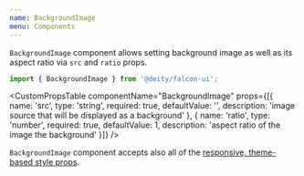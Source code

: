 ```yaml
---
name: BackgroundImage
menu: Components
---
```



<ThemePreview of={BackgroundImage} />

`BackgroundImage` component allows setting background image as well as its aspect ratio via `src` and `ratio` props.

```javascript
import { BackgroundImage } from '@deity/falcon-ui';
```

<Playground>
  <BackgroundImage
    ratio={0.5}
    src="https://images.unsplash.com/photo-1533359856343-b66cefc8bdd7?ixlib=rb-0.3.5&s=e6f5d8aca61ab3651463fc562d7e61f4&auto=format&fit=crop&w=1500&q=80"
  />
</Playground>

<CustomPropsTable componentName="BackgroundImage" props={[{
  name: 'src',
  type: 'string',
  required: true,
  defaultValue: '',
  description: 'image source that will be displayed as a background'
  }, {
  name: 'ratio',
  type: 'number',
  required: true,
  defaultValue: 1,
  description: 'aspect ratio of the image the background'
  }]}
 />

`BackgroundImage` component accepts also all of the [responsive, theme-based style props](/responsive-props).
